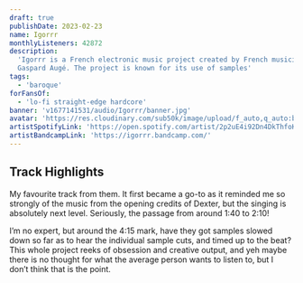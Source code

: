 ```yaml
---
draft: true
publishDate: 2023-02-23
name: Igorrr
monthlyListeners: 42872
description:
  'Igorrr is a French electronic music project created by French musician
  Gaspard Augé. The project is known for its use of samples'
tags:
  - 'baroque'
forFansOf:
  - 'lo-fi straight-edge hardcore'
banner: 'v1677141531/audio/Igorrr/banner.jpg'
avatar: 'https://res.cloudinary.com/sub50k/image/upload/f_auto,q_auto:best/v1677141845/audio/Igorrr/avatar.jpg'
artistSpotifyLink: 'https://open.spotify.com/artist/2p2uE4i92Dn4DkThfoKIB9?si=Ipsf5__zSuiWk31qV1W8UA'
artistBandcampLink: 'https://igorrr.bandcamp.com/'
---
```



## Track Highlights

<AudioTitle
	client:only="react"
	startFromInSeconds={106}
	durationInSeconds={36}
	cloudinaryPath="v1677142875/audio/Igorrr/probleme.m4a"
	trackName="Problème d'émotion"
	spotifyLink="https://open.spotify.com/track/6fcCbjJDY2nJBXZccXGMi5?si=896625d9072d42c2"
/>
My favourite track from them. It first became a go-to as it reminded me so strongly
of the music from the opening credits of Dexter, but the singing is absolutely next
level. Seriously, the passage from around 1:40 to 2:10!

I’m no expert, but around the 4:15 mark, have they got samples slowed down so
far as to hear the individual sample cuts, and timed up to the beat? This whole
project reeks of obsession and creative output, and yeh maybe there is no
thought for what the average person wants to listen to, but I don’t think that
is the point.
